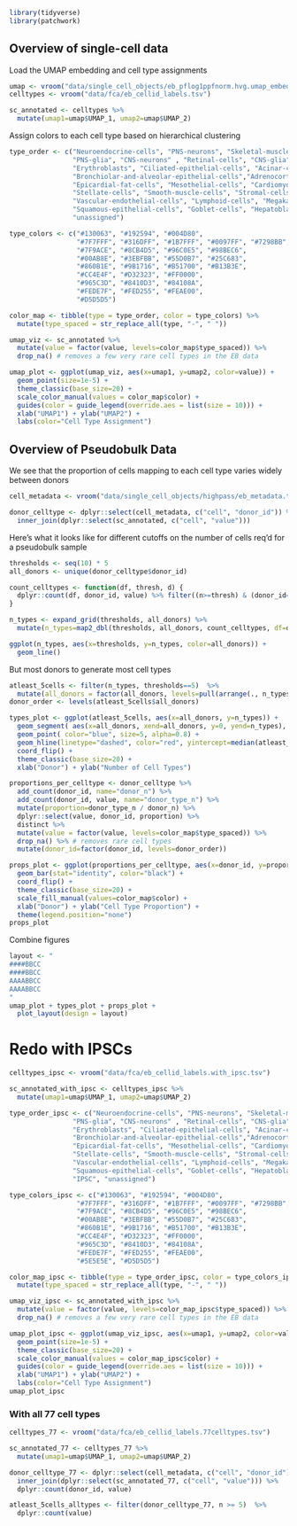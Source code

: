 ```r
library(tidyverse)
library(patchwork)
```

## Overview of single-cell data
Load the UMAP embedding and cell type assignments
```r
umap <- vroom("data/single_cell_objects/eb_pflog1ppfnorm.hvg.umap_embedding.txt", col_names=c("UMAP_1", "UMAP_2"))
celltypes <- vroom("data/fca/eb_cellid_labels.tsv")

sc_annotated <- celltypes %>%
  mutate(umap1=umap$UMAP_1, umap2=umap$UMAP_2)
```

Assign colors to each cell type based on hierarchical clustering
```r
type_order <- c("Neuroendocrine-cells", "PNS-neurons", "Skeletal-muscle-cells",                        
                "PNS-glia", "CNS-neurons" , "Retinal-cells", "CNS-glia","Metanephric-cells", 
                "Erythroblasts", "Ciliated-epithelial-cells", "Acinar-cells", "Ductal-cells", 
                "Bronchiolar-and-alveolar-epithelial-cells","Adrenocortical-cells", "Parietal-and-chief-cells", "Ureteric-bud-cells", 
                "Epicardial-fat-cells", "Mesothelial-cells", "Cardiomyocytes", "Mesangial-cells", 
                "Stellate-cells", "Smooth-muscle-cells", "Stromal-cells",
                "Vascular-endothelial-cells", "Lymphoid-cells", "Megakaryocytes",
                "Squamous-epithelial-cells", "Goblet-cells", "Hepatoblasts", 
                "unassigned") 

type_colors <- c("#130063", "#192594", "#004D80", 
                 "#7F7FFF", "#316DFF", "#1B7FFF", "#0097FF", "#7298BB", 
                 "#7F9ACE", "#8CB4D5", "#96C0E5", "#98BEC6", 
                 "#00AB8E", "#3EBFBB", "#55D0B7", "#25C683", 
                 "#860B1E", "#9B1716", "#B51700", "#B13B3E", 
                 "#CC4E4F", "#D32323", "#FF0000",
                 "#965C3D", "#8410D3", "#84108A",  
                 "#FEDE7F", "#FED255", "#FEAE00", 
                 "#D5D5D5") 

color_map <- tibble(type = type_order, color = type_colors) %>%
  mutate(type_spaced = str_replace_all(type, "-", " "))
```

```r
umap_viz <- sc_annotated %>%
  mutate(value = factor(value, levels=color_map$type_spaced)) %>%
  drop_na() # removes a few very rare cell types in the EB data

umap_plot <- ggplot(umap_viz, aes(x=umap1, y=umap2, color=value)) +
  geom_point(size=1e-5) +
  theme_classic(base_size=20) +
  scale_color_manual(values = color_map$color) + 
  guides(color = guide_legend(override.aes = list(size = 10))) +
  xlab("UMAP1") + ylab("UMAP2") + 
  labs(color="Cell Type Assignment")
```

## Overview of Pseudobulk Data
We see that the proportion of cells mapping to each cell type varies widely between donors
```r
cell_metadata <- vroom("data/single_cell_objects/highpass/eb_metadata.tsv")

donor_celltype <- dplyr::select(cell_metadata, c("cell", "donor_id")) %>%
  inner_join(dplyr::select(sc_annotated, c("cell", "value"))) 
```

Here's what it looks like for different cutoffs on the number of cells req'd for a 
pseudobulk sample
```r
thresholds <- seq(10) * 5
all_donors <- unique(donor_celltype$donor_id)

count_celltypes <- function(df, thresh, d) {
  dplyr::count(df, donor_id, value) %>% filter((n>=thresh) & (donor_id==d)) %>% nrow
}

n_types <- expand_grid(thresholds, all_donors) %>%
  mutate(n_types=map2_dbl(thresholds, all_donors, count_celltypes, df=donor_celltype))

ggplot(n_types, aes(x=thresholds, y=n_types, color=all_donors)) +
  geom_line()
```

But most donors to generate most cell types
```r
atleast_5cells <- filter(n_types, thresholds==5)  %>%
  mutate(all_donors = factor(all_donors, levels=pull(arrange(., n_types), all_donors)))
donor_order <- levels(atleast_5cells$all_donors)

types_plot <- ggplot(atleast_5cells, aes(x=all_donors, y=n_types)) +
  geom_segment( aes(x=all_donors, xend=all_donors, y=0, yend=n_types), color="skyblue") +
  geom_point( color="blue", size=5, alpha=0.8) +
  geom_hline(linetype="dashed", color="red", yintercept=median(atleast_5cells$n_types)) +
  coord_flip() +
  theme_classic(base_size=20) +
  xlab("Donor") + ylab("Number of Cell Types")
```

```r
proportions_per_celltype <- donor_celltype %>%
  add_count(donor_id, name="donor_n") %>%
  add_count(donor_id, value, name="donor_type_n") %>%
  mutate(proportion=donor_type_n / donor_n) %>%
  dplyr::select(value, donor_id, proportion) %>%
  distinct %>%
  mutate(value = factor(value, levels=color_map$type_spaced)) %>%
  drop_na() %>% # removes rare cell types
  mutate(donor_id=factor(donor_id, levels=donor_order))

props_plot <- ggplot(proportions_per_celltype, aes(x=donor_id, y=proportion, fill=value)) +
  geom_bar(stat="identity", color="black") +
  coord_flip() +
  theme_classic(base_size=20) +
  scale_fill_manual(values=color_map$color) +
  xlab("Donor") + ylab("Cell Type Proportion") + 
  theme(legend.position="none")
props_plot
```

Combine figures
```r
layout <- "
####BBCC
####BBCC
AAAABBCC
AAAABBCC
"
umap_plot + types_plot + props_plot +
  plot_layout(design = layout)
```

# Redo with IPSCs
```r
celltypes_ipsc <- vroom("data/fca/eb_cellid_labels.with_ipsc.tsv")

sc_annotated_with_ipsc <- celltypes_ipsc %>%
  mutate(umap1=umap$UMAP_1, umap2=umap$UMAP_2)

type_order_ipsc <- c("Neuroendocrine-cells", "PNS-neurons", "Skeletal-muscle-cells",                        
                "PNS-glia", "CNS-neurons" , "Retinal-cells", "CNS-glia","Metanephric-cells", 
                "Erythroblasts", "Ciliated-epithelial-cells", "Acinar-cells", "Ductal-cells", 
                "Bronchiolar-and-alveolar-epithelial-cells","Adrenocortical-cells", "Parietal-and-chief-cells", "Ureteric-bud-cells", 
                "Epicardial-fat-cells", "Mesothelial-cells", "Cardiomyocytes", "Mesangial-cells", 
                "Stellate-cells", "Smooth-muscle-cells", "Stromal-cells",
                "Vascular-endothelial-cells", "Lymphoid-cells", "Megakaryocytes",
                "Squamous-epithelial-cells", "Goblet-cells", "Hepatoblasts", 
                "IPSC", "unassigned") 

type_colors_ipsc <- c("#130063", "#192594", "#004D80", 
                 "#7F7FFF", "#316DFF", "#1B7FFF", "#0097FF", "#7298BB", 
                 "#7F9ACE", "#8CB4D5", "#96C0E5", "#98BEC6", 
                 "#00AB8E", "#3EBFBB", "#55D0B7", "#25C683", 
                 "#860B1E", "#9B1716", "#B51700", "#B13B3E", 
                 "#CC4E4F", "#D32323", "#FF0000",
                 "#965C3D", "#8410D3", "#84108A",  
                 "#FEDE7F", "#FED255", "#FEAE00", 
                 "#5E5E5E", "#D5D5D5") 

color_map_ipsc <- tibble(type = type_order_ipsc, color = type_colors_ipsc) %>%
  mutate(type_spaced = str_replace_all(type, "-", " "))

```

```r
umap_viz_ipsc <- sc_annotated_with_ipsc %>%
  mutate(value = factor(value, levels=color_map_ipsc$type_spaced)) %>%
  drop_na() # removes a few very rare cell types in the EB data

umap_plot_ipsc <- ggplot(umap_viz_ipsc, aes(x=umap1, y=umap2, color=value)) +
  geom_point(size=1e-5) +
  theme_classic(base_size=20) +
  scale_color_manual(values = color_map_ipsc$color) + 
  guides(color = guide_legend(override.aes = list(size = 10))) +
  xlab("UMAP1") + ylab("UMAP2") + 
  labs(color="Cell Type Assignment")
umap_plot_ipsc
```

### With all 77 cell types
```r
celltypes_77 <- vroom("data/fca/eb_cellid_labels.77celltypes.tsv")

sc_annotated_77 <- celltypes_77 %>%
  mutate(umap1=umap$UMAP_1, umap2=umap$UMAP_2)

donor_celltype_77 <- dplyr::select(cell_metadata, c("cell", "donor_id")) %>%
  inner_join(dplyr::select(sc_annotated_77, c("cell", "value"))) %>%
  dplyr::count(donor_id, value)

atleast_5cells_alltypes <- filter(donor_celltype_77, n >= 5)  %>%
  dplyr::count(value)
```

